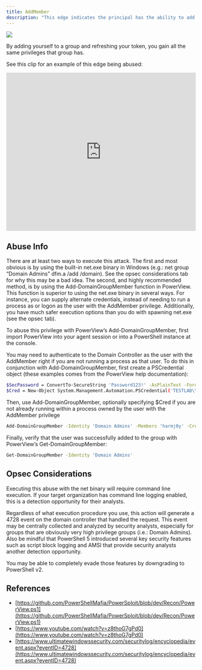---
title: AddMember
description: "This edge indicates the principal has the ability to add arbitrary principlas to the target security group. Because of security group delegation, the members of a security group have the same privileges as that group."
---

<Frame>
  <img src="/hc/images/image-2-1.png"/>
</Frame>


By adding yourself to a group and refreshing your token, you gain all the same privileges that group has.

See this clip for an example of this edge being abused:

<iframe id="youtube-8345" frameborder="0" allowfullscreen="" allow="accelerometer; autoplay; clipboard-write; encrypted-media; gyroscope; picture-in-picture; web-share" referrerpolicy="strict-origin-when-cross-origin" title="Player for Here Be Dragons The Unexplored Land of Active Directory ACLs [Corrected Audio]" width="100%" height="420" src="https://www.youtube.com/embed/z8thoG7gPd0?autoplay=0&amp;controls=0&amp;disablekb=1&amp;playsinline=1&amp;cc_load_policy=0&amp;cc_lang_pref=auto&amp;widget_referrer=https%3A%2F%2Fsupport.bloodhoundenterprise.io%2Fhc%2Fen-us%2Farticles%2FAddMember&amp;rel=0&amp;showinfo=0&amp;iv_load_policy=3&amp;modestbranding=1&amp;customControls=true&amp;noCookie=false&amp;enablejsapi=1&amp;origin=https%3A%2F%2Fsupport.bloodhoundenterprise.io&amp;widgetid=1" data-gtm-yt-inspected-6="true"></iframe>

## Abuse Info

There are at least two ways to execute this attack. The first and most obvious is by using the built-in net.exe binary in Windows (e.g.: net group “Domain Admins” dfm.a /add /domain). See the opsec considerations tab for why this may be a bad idea. The second, and highly recommended method, is by using the Add-DomainGroupMember function in PowerView. This function is superior to using the net.exe binary in several ways. For instance, you can supply alternate credentials, instead of needing to run a process as or logon as the user with the AddMember privilege. Additionally, you have much safer execution options than you do with spawning net.exe (see the opsec tab).

To abuse this privilege with PowerView’s Add-DomainGroupMember, first import PowerView into your agent session or into a PowerShell instance at the console.

You may need to authenticate to the Domain Controller as the user with the AddMember right if you are not running a process as that user. To do this in conjunction with Add-DomainGroupMember, first create a PSCredential object (these examples comes from the PowerView help documentation):

```bash
$SecPassword = ConvertTo-SecureString 'Password123!' -AsPlainText -Force
$Cred = New-Object System.Management.Automation.PSCredential('TESTLAB\\dfm.a', $SecPassword)
```

Then, use Add-DomainGroupMember, optionally specifying $Cred if you are not already running within a process owned by the user with the AddMember privilege

```bash
Add-DomainGroupMember -Identity 'Domain Admins' -Members 'harmj0y' -Credential $Cred
```

Finally, verify that the user was successfully added to the group with PowerView’s Get-DomainGroupMember:
```bash
Get-DomainGroupMember -Identity 'Domain Admins'
```

## Opsec Considerations

Executing this abuse with the net binary will require command line execution. If your target organization has command line logging enabled, this is a detection opportunity for their analysts.

Regardless of what execution procedure you use, this action will generate a 4728 event on the domain controller that handled the request. This event may be centrally collected and analyzed by security analysts, especially for groups that are obviously very high privilege groups (i.e.: Domain Admins). Also be mindful that PowerShell 5 introduced several key security features such as script block logging and AMSI that provide security analysts another detection opportunity.

You may be able to completely evade those features by downgrading to PowerShell v2.

## References
* [https://github.com/PowerShellMafia/PowerSploit/blob/dev/Recon/PowerView.ps1](https://github.com/PowerShellMafia/PowerSploit/blob/dev/Recon/PowerView.ps1)
* [https://www.youtube.com/watch?v=z8thoG7gPd0](https://www.youtube.com/watch?v=z8thoG7gPd0)
* [https://www.ultimatewindowssecurity.com/securitylog/encyclopedia/event.aspx?eventID=4728](https://www.ultimatewindowssecurity.com/securitylog/encyclopedia/event.aspx?eventID=4728)
